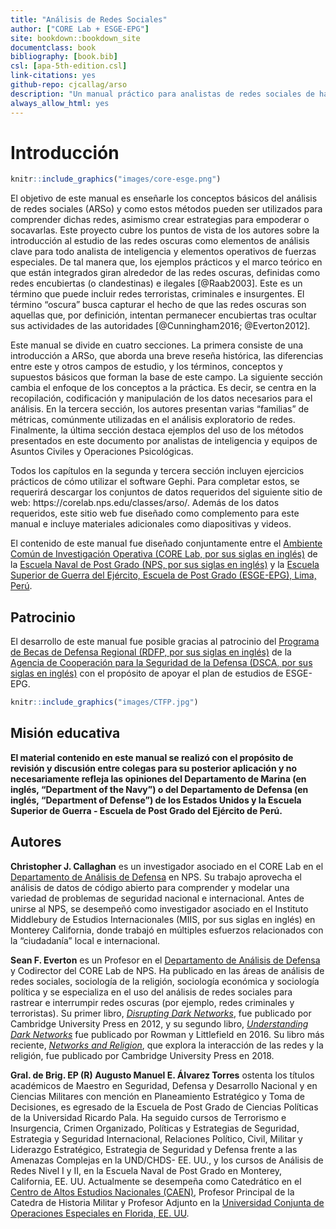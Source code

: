 ```yaml
---
title: "Análisis de Redes Sociales"
author: ["CORE Lab + ESGE-EPG"]
site: bookdown::bookdown_site
documentclass: book
bibliography: [book.bib]
csl: [apa-5th-edition.csl]
link-citations: yes
github-repo: cjcallag/arso
description: "Un manual práctico para analistas de redes sociales de habla hispana."
always_allow_html: yes
---
```


# Introducción {-}

```r
knitr::include_graphics("images/core-esge.png")
```

El objetivo de este manual es enseñarle los conceptos básicos del análisis de redes sociales (ARSo) y como estos métodos pueden ser utilizados para comprender dichas redes, asimismo crear estrategias para empoderar o socavarlas. Este proyecto cubre los puntos de vista de los autores sobre la introducción al estudio de las redes oscuras como elementos de análisis clave para todo analista de inteligencia y elementos operativos de fuerzas especiales. De tal manera que, los ejemplos prácticos y el marco teórico en que están integrados giran alrededor de las redes oscuras, definidas como redes encubiertas (o clandestinas) e ilegales [@Raab2003]. Este es un término que puede incluir redes terroristas, criminales e insurgentes. El término "oscura" busca capturar el hecho de que las redes oscuras son aquellas que, por definición, intentan permanecer encubiertas tras ocultar sus actividades de las autoridades [@Cunningham2016; @Everton2012].

Este manual se divide en cuatro secciones. La primera consiste de una introducción a ARSo, que aborda una breve reseña histórica, las diferencias entre este y otros campos de estudio, y los términos, conceptos y supuestos básicos que forman la base de este campo. La siguiente sección cambia el enfoque de los conceptos a la práctica. Es decir, se centra en la recopilación, codificación y manipulación de los datos necesarios para el análisis. En la tercera sección, los autores presentan varias "familias" de métricas, comúnmente utilizadas en el análisis exploratorio de redes. Finalmente, la última sección destaca ejemplos del uso de los métodos presentados en este documento por analistas de inteligencia y equipos de Asuntos Civiles y Operaciones Psicológicas.

Todos los capítulos en la segunda y tercera sección incluyen ejercicios prácticos de cómo utilizar el software Gephi. Para completar estos, se requerirá descargar los conjuntos de datos requeridos del siguiente sitio de web: https://corelab.nps.edu/classes/arso/. Además de los datos requeridos, este sitio web fue diseñado como complemento para este manual e incluye materiales adicionales como diapositivas y videos.

El contenido de este manual fue diseñado conjuntamente entre el [Ambiente Común de Investigación Operativa (CORE Lab, por sus siglas en inglés)](https://nps.edu/web/core) de la [Escuela Naval de Post Grado (NPS, por sus siglas en inglés)](https://nps.edu/) y la [Escuela Superior de Guerra del Ejército, Escuela de Post Grado (ESGE-EPG), Lima, Perú](http://esge.edu.pe/esge-epg/).


## Patrocinio {-}

El desarrollo de este manual fue posible gracias al patrocinio del [Programa de Becas de Defensa Regional (RDFP, por sus siglas en inglés)](https://samm.dsca.mil/glossary/combating-terrorism-fellowship-program-ctfp) de la [Agencia de Cooperación para la Seguridad de la Defensa (DSCA, por sus siglas en inglés)](hhttps://samm.dsca.mil/) con el propósito de apoyar el plan de estudios de ESGE-EPG.

```r
knitr::include_graphics("images/CTFP.jpg")
```


## Misión educativa {-}

:::{.boxed}
**El material contenido en este manual se realizó con el propósito de revisión y discusión entre colegas para su posterior aplicación y no necesariamente refleja las opiniones del Departamento de Marina (en inglés, "Department of the Navy") o del Departamento de Defensa (en inglés, "Department of Defense") de los Estados Unidos y la Escuela Superior de Guerra - Escuela de Post Grado del Ejército de Perú.**
:::


## Autores {-}

**Christopher J. Callaghan** es un investigador asociado en el CORE Lab en el [Departamento de Análisis de Defensa](https://nps.edu/web/da) en NPS. Su trabajo aprovecha el análisis de datos de código abierto para comprender y modelar una variedad de problemas de seguridad nacional e internacional. Antes de unirse al NPS, se desempeñó como investigador asociado en el Instituto Middlebury de Estudios Internacionales (MIIS, por sus siglas en inglés) en Monterey California, donde trabajó en múltiples esfuerzos relacionados con la "ciudadanía" local e internacional.

**Sean F. Everton** es un Profesor en el [Departamento de Análisis de Defensa](https://nps.edu/web/da) y Codirector del CORE Lab de NPS. Ha publicado en las áreas de análisis de redes sociales, sociología de la religión, sociología económica y sociología política y se especializa en el uso del análisis de redes sociales para rastrear e interrumpir redes oscuras (por ejemplo, redes criminales y terroristas). Su primer libro, [*Disrupting Dark Networks*](https://www.amazon.com/Disrupting-Networks-Structural-Analysis-Sciences/dp/1107606683), fue publicado por Cambridge University Press en 2012, y su segundo libro, [*Understanding Dark Networks*](https://www.amazon.com/Understanding-Dark-Networks-Daniel-Cunningham/dp/1442249447/ref=pd_lpo_14_img_1/145-9289795-0957343?_encoding=UTF8&pd_rd_i=1442249447&pd_rd_r=a7b19253-9be1-42b7-a6fa-e4ee67f7e2f5&pd_rd_w=kcb7y&pd_rd_wg=Oq37r&pf_rd_p=7b36d496-f366-4631-94d3-61b87b52511b&pf_rd_r=3KX19ZDD20YZ1H2BTMTN&psc=1&refRID=3KX19ZDD20YZ1H2BTMTN) fue publicado por Rowman y Littlefield en 2016. Su libro más reciente, [*Networks and Religion*](https://www.amazon.com/Networks-Religion-Build-up-Structural-Analysis/dp/1108404073/ref=pd_bxgy_img_3/145-9289795-0957343?_encoding=UTF8&pd_rd_i=1108404073&pd_rd_r=d71cd43b-1c10-4abc-bb64-7049818d0f1a&pd_rd_w=FSY0j&pd_rd_wg=Wa7Wy&pf_rd_p=ce6c479b-ef53-49a6-845b-bbbf35c28dd3&pf_rd_r=AH007P8AR7HCWFKEP88J&psc=1&refRID=AH007P8AR7HCWFKEP88J), que explora la interacción de las redes y la religión, fue publicado por Cambridge University Press en 2018.

**Gral. de Brig. EP (R) Augusto Manuel E. Álvarez Torres** ostenta los títulos académicos de Maestro en Seguridad, Defensa y Desarrollo Nacional y en Ciencias Militares con mención en Planeamiento Estratégico y Toma de Decisiones, es egresado de la Escuela de Post Grado de Ciencias Políticas de la Universidad Ricardo Pala. Ha seguido cursos de Terrorismo e Insurgencia, Crimen Organizado, Políticas y Estrategias  de Seguridad, Estrategia y Seguridad Internacional, Relaciones Político, Civil, Militar y Liderazgo Estratégico, Estrategia de Seguridad y Defensa frente a las Amenazas Complejas en la UND/CHDS- EE. UU., y los cursos de Análisis de Redes Nivel I y II, en la Escuela Naval de Post Grado en Monterey, California, EE. UU. Actualmente se desempeña como Catedrático en el [Centro de Altos Estudios Nacionales (CAEN)](https://www.caen.edu.pe/wordpress/), Profesor Principal de la Catedra de Historia Militar y Profesor Adjunto en la [Universidad Conjunta de Operaciones Especiales en Florida, EE. UU](https://www.socom.mil/JSOU/Pages/default.aspx).

<!-- **Sally Baho** ... -->

<!-- ## Colaboradores {-} -->

